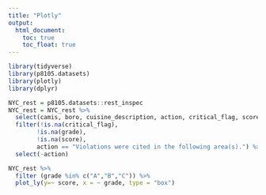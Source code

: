 ```yaml
---
title: "Plotly"
output: 
  html_document:
    toc: true
    toc_float: true
---
```


```r
library(tidyverse)
library(p8105.datasets)
library(plotly)
library(dplyr)
```

```r
NYC_rest = p8105.datasets::rest_inspec
NYC_rest = NYC_rest %>% 
  select(camis, boro, cuisine_description, action, critical_flag, score, grade) %>% 
  filter(!is.na(critical_flag),
        !is.na(grade),
        !is.na(score),
        action == "Violations were cited in the following area(s).") %>% 
  select(-action) 
```

```r
NYC_rest %>% 
  filter (grade %in% c("A","B","C")) %>% 
  plot_ly(y=~ score, x = ~ grade, type = "box")
```



